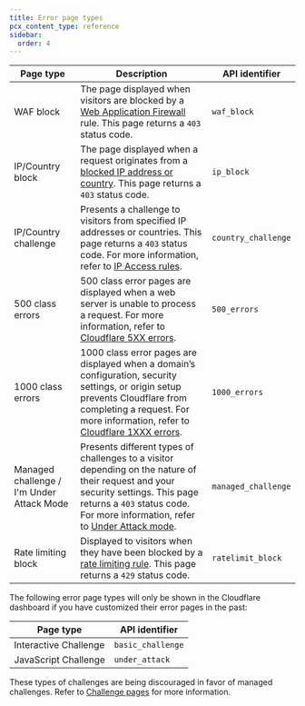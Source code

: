 ```yaml
---
title: Error page types
pcx_content_type: reference
sidebar:
  order: 4
---
```


| Page type                                 | Description                                                                                                                                                                                                                                                                        | API identifier      |
| ----------------------------------------- | ---------------------------------------------------------------------------------------------------------------------------------------------------------------------------------------------------------------------------------------------------------------------------------- | ------------------- |
| WAF block                                 | The page displayed when visitors are blocked by a [Web Application Firewall](/waf/) rule. This page returns a `403` status code.                                                                                                                                                   | `waf_block`         |
| IP/Country block                          | The page displayed when a request originates from a [blocked IP address or country](/waf/tools/ip-access-rules/). This page returns a `403` status code.                                                                                                                          | `ip_block`          |
| IP/Country challenge                      | Presents a challenge to visitors from specified IP addresses or countries. This page returns a `403` status code. For more information, refer to [IP Access rules](/waf/tools/ip-access-rules/).                                                                                   | `country_challenge` |
| 500 class errors                          | 500 class error pages are displayed when a web server is unable to process a request. For more information, refer to [Cloudflare 5XX errors](/support/troubleshooting/http-status-codes/cloudflare-5xx-errors/).                                                                   | `500_errors`        |
| 1000 class errors                         | 1000 class error pages are displayed when a domain’s configuration, security settings, or origin setup prevents Cloudflare from completing a request. For more information, refer to [Cloudflare 1XXX errors](/support/troubleshooting/http-status-codes/cloudflare-1xxx-errors/). | `1000_errors`       |
| Managed challenge / I'm Under Attack Mode | Presents different types of challenges to a visitor depending on the nature of their request and your security settings. This page returns a `403` status code. For more information, refer to [Under Attack mode](/fundamentals/reference/under-attack-mode/).                    | `managed_challenge` |
| Rate limiting block                       | Displayed to visitors when they have been blocked by a [rate limiting rule](/waf/rate-limiting-rules/). This page returns a `429` status code.                                                                                                                                     | `ratelimit_block`   |

The following error page types will only be shown in the Cloudflare dashboard if you have customized their error pages in the past:

| Page type             | API identifier    |
| --------------------- | ----------------- |
| Interactive Challenge | `basic_challenge` |
| JavaScript Challenge  | `under_attack`    |

These types of challenges are being discouraged in favor of managed challenges. Refer to [Challenge pages](/cloudflare-challenges/challenge-types/challenge-pages/) for more information.
